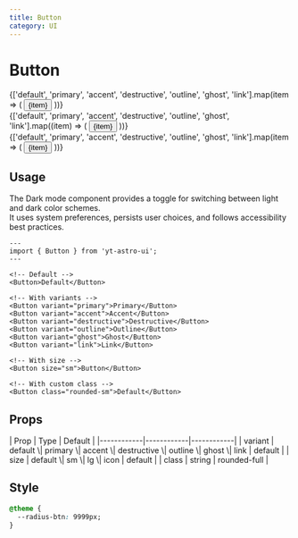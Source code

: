 ```yaml
---
title: Button
category: UI
---
```


# Button


<div className="space-y-12">
  <Demo title="Default">
    <div className="flex flex-wrap gap-2">
      {['default', 'primary', 'accent', 'destructive', 'outline', 'ghost', 'link'].map(item => (
        <Button variant={item} class="capitalize">{item}</Button>
      ))}
    </div>
  </Demo>

<Demo title="Size: sm">
  <div className="flex flex-wrap gap-2">
    {['default', 'primary', 'accent', 'destructive', 'outline', 'ghost', 'link'].map((item) => (
      <Button size="sm" variant={item} class="capitalize">
        {item}
      </Button>
    ))}
  </div>
</Demo>

  <Demo title="Size: lg">
    <div className="flex flex-wrap gap-2">
      {['default', 'primary', 'accent', 'destructive', 'outline', 'ghost', 'link'].map(item => (
        <Button size="lg" variant={item} class="capitalize">{item}</Button>
      ))}
    </div>
  </Demo>
</div>

## Usage

The Dark mode component provides a toggle for switching between light and dark color schemes. <br /> It uses system preferences, persists user choices, and follows accessibility best practices.

```astro
---
import { Button } from 'yt-astro-ui';
---

<!-- Default -->
<Button>Default</Button>

<!-- With variants -->
<Button variant="primary">Primary</Button>
<Button variant="accent">Accent</Button>
<Button variant="destructive">Destructive</Button>
<Button variant="outline">Outline</Button>
<Button variant="ghost">Ghost</Button>
<Button variant="link">Link</Button>

<!-- With size -->
<Button size="sm">Button</Button>

<!-- With custom class -->
<Button class="rounded-sm">Default</Button>
```

## Props

<div className="overflow-x-auto">
  <div className="min-w-xl">
    | Prop | Type | Default | 
    |------------|------------|------------| 
    | variant | default \| primary \| accent \| destructive \| outline \| ghost \| link | default | | size | default \| sm \| lg \| icon | default | 
    | class | string | rounded-full |
  </div>
</div>

## Style

```css
@theme {
  --radius-btn: 9999px;
}
```
